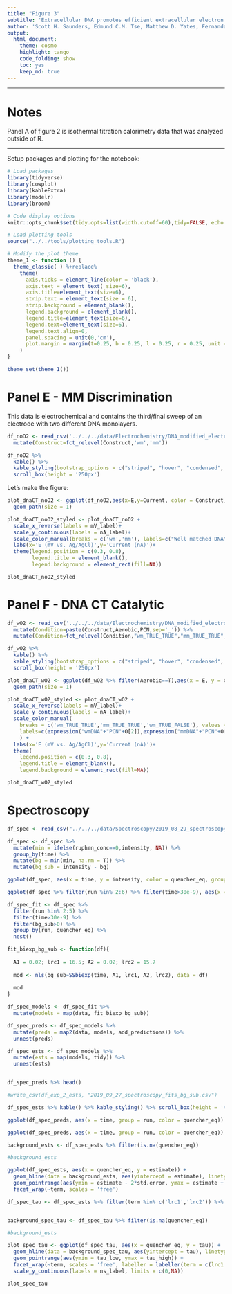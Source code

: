 ```yaml
---
title: "Figure 3"
subtitle: 'Extracellular DNA promotes efficient extracellular electron transfer by pyocyanin in *Pseudomonas aeruginosa* biofilms.'
author: 'Scott H. Saunders, Edmund C.M. Tse, Matthew D. Yates, Fernanda Jiménez-Otero, Jacqueline K. Barton, Leonard M. Tender and Dianne K. Newman'
output:
  html_document:
    theme: cosmo
    highlight: tango
    code_folding: show
    toc: yes
    keep_md: true
---
```


--------

# Notes

Panel A of figure 2 is isothermal titration calorimetry data that was analyzed outside of R. 

----

Setup packages and plotting for the notebook:

```r
# Load packages
library(tidyverse)
library(cowplot)
library(kableExtra)
library(modelr)
library(broom)

# Code display options
knitr::opts_chunk$set(tidy.opts=list(width.cutoff=60),tidy=FALSE, echo = TRUE, message=FALSE, warning=FALSE, fig.align="center")

# Load plotting tools
source("../../tools/plotting_tools.R")

# Modify the plot theme 
theme_1 <- function () { 
  theme_classic( ) %+replace% 
    theme(
      axis.ticks = element_line(color = 'black'),
      axis.text = element_text( size=6),
      axis.title=element_text(size=6),
      strip.text = element_text(size = 6),
      strip.background = element_blank(),
      legend.background = element_blank(),
      legend.title=element_text(size=6),
      legend.text=element_text(size=6),
      legend.text.align=0,
      panel.spacing = unit(0,'cm'),
      plot.margin = margin(t=0.25, b = 0.25, l = 0.25, r = 0.25, unit = 'cm')
    )
}

theme_set(theme_1())
```

# Panel E - MM Discrimination

This data is electrochemical and contains the third/final sweep of an electrode with two different DNA monolayers.
```r
df_noO2 <- read_csv('../../../data/Electrochemistry/DNA_modified_electrode_noO2.csv',comment = "#") %>% 
  mutate(Construct=fct_relevel(Construct,'wm','mm'))

df_noO2 %>% 
  kable() %>% 
  kable_styling(bootstrap_options = c("striped", "hover", "condensed", "responsive"), full_width = F) %>% 
  scroll_box(height = '250px')
```

Let's make the figure:
```r

plot_dnaCT_noO2 <- ggplot(df_noO2,aes(x=E,y=Current, color = Construct))+
  geom_path(size = 1)

plot_dnaCT_noO2_styled <- plot_dnaCT_noO2 +
  scale_x_reverse(labels = mV_label)+
  scale_y_continuous(labels = nA_label)+
  scale_color_manual(breaks = c('wm','mm'), labels=c("Well matched DNA","Mismatched DNA"), values = c("#66CCFF","#FFCC66")) +
  labs(x='E (mV vs. Ag/AgCl)',y='Current (nA)')+
  theme(legend.position = c(0.3, 0.8),
        legend.title = element_blank(),
        legend.background = element_rect(fill=NA))

plot_dnaCT_noO2_styled
```




# Panel F - DNA CT Catalytic

```r
df_wO2 <- read_csv('../../../data/Electrochemistry/DNA_modified_electrode_wO2.csv',comment = "#") %>% 
  mutate(Condition=paste(Construct,Aerobic,PCN,sep='_')) %>% 
  mutate(Condition=fct_relevel(Condition,"wm_TRUE_TRUE","mm_TRUE_TRUE","wm_TRUE_FALSE"))

df_wO2 %>% 
  kable() %>% 
  kable_styling(bootstrap_options = c("striped", "hover", "condensed", "responsive"), full_width = F) %>% 
  scroll_box(height = '250px')
```

```r
plot_dnaCT_wO2 <- ggplot(df_wO2 %>% filter(Aerobic==T),aes(x = E, y = Current, color = Condition))+
  geom_path(size = 1)

plot_dnaCT_wO2_styled <- plot_dnaCT_wO2 +
  scale_x_reverse(labels = mV_label)+
  scale_y_continuous(labels = nA_label)+
  scale_color_manual(
    breaks = c('wm_TRUE_TRUE','mm_TRUE_TRUE','wm_TRUE_FALSE'), values = c("#66CCFF","#FFCC66","gray"),
    labels=c(expression("wmDNA"+"PCN"+O[2]),expression("mmDNA"+"PCN"+O[2]),expression("wmDNA"-"PCN"+O[2]))
    ) +
  labs(x='E (mV vs. Ag/AgCl)',y='Current (nA)')+
  theme(
    legend.position = c(0.3, 0.8),
    legend.title = element_blank(),
    legend.background = element_rect(fill=NA))

plot_dnaCT_wO2_styled
```

# Spectroscopy

```r


df_spec <- read_csv("../../../data/Spectroscopy/2019_08_29_spectroscopy_RuRh_dphz.csv") %>% filter(exp_num == 2)

df_spec <- df_spec %>% 
  mutate(min = ifelse(ruphen_conc==0,intensity, NA)) %>% 
  group_by(time) %>% 
  mutate(bg = min(min, na.rm = T)) %>% 
  mutate(bg_sub = intensity - bg)

ggplot(df_spec, aes(x = time, y = intensity, color = quencher_eq, group = quencher_eq)) + geom_path()

ggplot(df_spec %>% filter(run %in% 2:6) %>% filter(time>30e-9), aes(x = time, y = bg_sub, color = quencher_eq, group = quencher_eq)) + geom_path()

```

```r
df_spec_fit <- df_spec %>% 
  filter(run %in% 2:5) %>% 
  filter(time>30e-9) %>% 
  filter(bg_sub>0) %>% 
  group_by(run, quencher_eq) %>% 
  nest()

fit_biexp_bg_sub <- function(df){
  
  A1 = 0.02; lrc1 = 16.5; A2 = 0.02; lrc2 = 15.7
  
  mod <- nls(bg_sub~SSbiexp(time, A1, lrc1, A2, lrc2), data = df)
  
  mod
}

df_spec_models <- df_spec_fit %>% 
  mutate(models = map(data, fit_biexp_bg_sub)) 

df_spec_preds <- df_spec_models %>% 
  mutate(preds = map2(data, models, add_predictions)) %>% 
  unnest(preds)

df_spec_ests <- df_spec_models %>% 
  mutate(ests = map(models, tidy)) %>% 
  unnest(ests)


df_spec_preds %>% head()
```


```r
#write_csv(df_exp_2_ests, "2019_09_27_spectroscopy_fits_bg_sub.csv")

df_spec_ests %>% kable() %>% kable_styling() %>% scroll_box(height = '400px')
```


```r

ggplot(df_spec_preds, aes(x = time, group = run, color = quencher_eq)) + geom_path(aes(y = pred), color = 'black') + geom_point(aes(y = bg_sub),alpha = 0.2, shape = 21) +xlim(0,5e-7) + facet_wrap(~quencher_eq)

```


```r

ggplot(df_spec_preds, aes(x = time, group = run, color = quencher_eq)) + geom_path(aes(y = pred)) + geom_point(aes(y = bg_sub),alpha = 0.2, shape = 21)

```


```r
background_ests <- df_spec_ests %>% filter(is.na(quencher_eq))

#background_ests

ggplot(df_spec_ests, aes(x = quencher_eq, y = estimate)) + 
  geom_hline(data = background_ests, aes(yintercept = estimate), linetype = 2, color = 'light gray') + 
  geom_pointrange(aes(ymin = estimate - 2*std.error, ymax = estimate + 2*std.error)) +
  facet_wrap(~term, scales = 'free')

```

```r
df_spec_tau <- df_spec_ests %>% filter(term %in% c('lrc1','lrc2')) %>% mutate(tau = 1/exp(estimate)) %>% mutate(tau_low = 1/exp(estimate + 2*std.error), tau_high = 1/exp(estimate - 2*std.error))


background_spec_tau <- df_spec_tau %>% filter(is.na(quencher_eq))

#background_ests

plot_spec_tau <- ggplot(df_spec_tau, aes(x = quencher_eq, y = tau)) + 
  geom_hline(data = background_spec_tau, aes(yintercept = tau), linetype = 1, color = 'light gray') + 
  geom_pointrange(aes(ymin = tau_low, ymax = tau_high)) +
  facet_wrap(~term, scales = 'free', labeller = labeller(term = c(lrc1 = 'Component 1', lrc2 = 'Component 2'))) + 
  scale_y_continuous(labels = ns_label, limits = c(0,NA))

plot_spec_tau
```